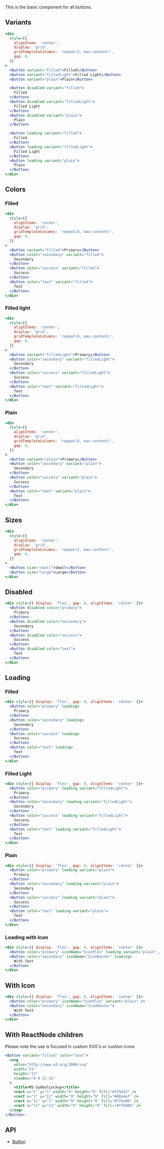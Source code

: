 This is the basic component for all buttons.

## Variants

```jsx live
<div
  style={{
    alignItems: 'center',
    display: 'grid',
    gridTemplateColumns: 'repeat(3, max-content)',
    gap: 8,
  }}
>
  <Button variant="filled">Filled</Button>
  <Button variant="filledLight">Filled Light</Button>
  <Button variant="plain">Plain</Button>

  <Button disabled variant="filled">
    Filled
  </Button>
  <Button disabled variant="filledLight">
    Filled Light
  </Button>
  <Button disabled variant="plain">
    Plain
  </Button>

  <Button loading variant="filled">
    Filled
  </Button>
  <Button loading variant="filledLight">
    Filled Light
  </Button>
  <Button loading variant="plain">
    Plain
  </Button>
</div>
```

## Colors

### Filled

```jsx live
<div
  style={{
    alignItems: 'center',
    display: 'grid',
    gridTemplateColumns: 'repeat(4, max-content)',
    gap: 8,
  }}
>
  <Button variant="filled">Primary</Button>
  <Button color="secondary" variant="filled">
    Secondary
  </Button>
  <Button color="success" variant="filled">
    Success
  </Button>
  <Button color="text" variant="filled">
    Text
  </Button>
</div>
```

### Filled light

```jsx live
<div
  style={{
    alignItems: 'center',
    display: 'grid',
    gridTemplateColumns: 'repeat(4, max-content)',
    gap: 8,
  }}
>
  <Button variant="filledLight">Primary</Button>
  <Button color="secondary" variant="filledLight">
    Secondary
  </Button>
  <Button color="success" variant="filledLight">
    Success
  </Button>
  <Button color="text" variant="filledLight">
    Text
  </Button>
</div>
```

### Plain

```jsx live
<div
  style={{
    alignItems: 'center',
    display: 'grid',
    gridTemplateColumns: 'repeat(4, max-content)',
    gap: 8,
  }}
>
  <Button variant="plain">Primary</Button>
  <Button color="secondary" variant="plain">
    Secondary
  </Button>
  <Button color="success" variant="plain">
    Success
  </Button>
  <Button color="text" variant="plain">
    Text
  </Button>
</div>
```

## Sizes

```jsx live
<div
  style={{
    alignItems: 'center',
    display: 'grid',
    gridTemplateColumns: 'repeat(2, max-content)',
    gap: 8,
  }}
>
  <Button size="small">Small</Button>
  <Button size="large">Large</Button>
</div>
```

## Disabled

```jsx live
<div style={{ display: 'flex', gap: 8, alignItems: 'center' }}>
  <Button disabled color="primary">
    Primary
  </Button>
  <Button disabled color="secondary">
    Secondary
  </Button>
  <Button disabled color="success">
    Success
  </Button>
  <Button disabled color="text">
    Text
  </Button>
</div>
```

## Loading

### Filled

```jsx live
<div style={{ display: 'flex', gap: 8, alignItems: 'center' }}>
  <Button color="primary" loading>
    Primary
  </Button>
  <Button color="secondary" loading>
    Secondary
  </Button>
  <Button color="success" loading>
    Success
  </Button>
  <Button color="text" loading>
    Text
  </Button>
</div>
```

### Filled Light

```jsx live
<div style={{ display: 'flex', gap: 8, alignItems: 'center' }}>
  <Button color="primary" loading variant="filledLight">
    Primary
  </Button>
  <Button color="secondary" loading variant="filledLight">
    Secondary
  </Button>
  <Button color="success" loading variant="filledLight">
    Success
  </Button>
  <Button color="text" loading variant="filledLight">
    Text
  </Button>
</div>
```

### Plain

```jsx live
<div style={{ display: 'flex', gap: 8, alignItems: 'center' }}>
  <Button color="primary" loading variant="plain">
    Primary
  </Button>
  <Button color="secondary" loading variant="plain">
    Secondary
  </Button>
  <Button color="success" loading variant="plain">
    Success
  </Button>
  <Button color="text" loading variant="plain">
    Text
  </Button>
</div>
```

### Loading with Icon

```jsx live
<div style={{ display: 'flex', gap: 8, alignItems: 'center' }}>
  <Button color="primary" iconName="IconPlus" loading variant="plain" />
  <Button color="secondary" iconName="IconRouter" loading>
    With Text
  </Button>
</div>
```

## With Icon

```jsx live
<div style={{ display: 'flex', gap: 8, alignItems: 'center' }}>
  <Button color="primary" iconName="IconPlus" variant="plain" />
  <Button color="secondary" iconName="IconRouter">
    With Text
  </Button>
</div>
```

## With ReactNode children

Please note the use is focused in custom SVG's or custom icons

```jsx live
<Button variant="filled" color="text">
  <svg
    xmlns="http://www.w3.org/2000/svg"
    width="21"
    height="21"
    viewBox="0 0 21 21"
  >
    <title>MS-SymbolLockup</title>
    <rect x="1" y="1" width="9" height="9" fill="#f25022" />
    <rect x="1" y="11" width="9" height="9" fill="#00a4ef" />
    <rect x="11" y="1" width="9" height="9" fill="#7fba00" />
    <rect x="11" y="11" width="9" height="9" fill="#ffb900" />
  </svg>
</Button>
```

## API

- [Button](/docs/apis/button)
